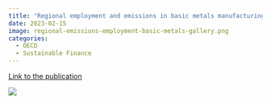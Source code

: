 ```yaml
---
title: "Regional employment and emissions in basic metals manufacturing"
date: 2023-02-15
image: regional-emissions-employment-basic-metals-gallery.png
categories: 
  - OECD
  - Sustainable Finance
---
```


[Link to the publication](https://doi.org/10.1787/35247cc7-en)

![](regional-emissions-employment-basic-metals.png)
